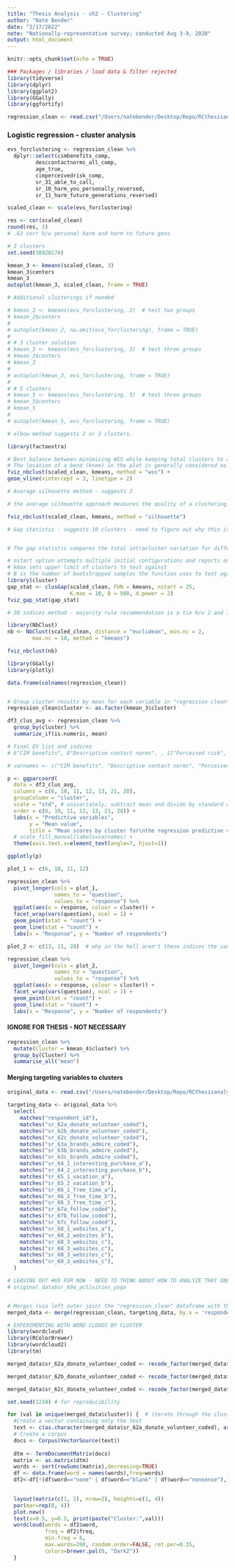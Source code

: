 ```yaml
---
title: "Thesis Analysis - ch2 - Clustering"
author: "Nate Bender"
date: "2/17/2022"
note: "Nationally-representative survey; conducted Aug 3-9, 2020"
output: html_document
---
```


```r
knitr::opts_chunk$set(echo = TRUE)
```

```r
### Packages / libraries / load data & filter rejected 
library(tidyverse)
library(dplyr)
library(ggplot2)
library(GGally)
library(ggfortify)

```



```r
regression_clean <- read.csv("/Users/natebender/Desktop/Repo/RCthesisanalysis/cleandata/perenial_complete_for_analysis.csv", header=TRUE, stringsAsFactors = TRUE)
```

### Logistic regression - cluster analysis
```r

evs_forclustering <- regression_clean %>% 
  dplyr::select(cimbenefits_comp,
         desccontactnorms_all_comp,
         age_true,
         cimperceivedrisk_comp,
         sr_31_able_to_call,
         sr_10_harm_you_personally_reversed,
         sr_11_harm_future_generations_reversed)

scaled_clean <- scale(evs_forclustering)

res <- cor(scaled_clean)
round(res, 2)
# .62 corr b/w personal harm and harm to future gens
```

```r
# 3 clusters
set.seed(38920174)

kmean_3 <- kmeans(scaled_clean, 3)
kmean_3$centers
kmean_3
autoplot(kmean_3, scaled_clean, frame = TRUE)

```

```r

# Additional clusterings if needed

# kmean_2 <- kmeans(evs_forclustering, 2)  # test two groups
# kmean_2$centers
# 
# autoplot(kmean_2, na.omit(evs_forclustering), frame = TRUE)
# 
# # 3 cluster solution
# kmean_3 <- kmeans(evs_forclustering, 3)  # test three groups
# kmean_3$centers
# kmean_3
# 
# autoplot(kmean_3, evs_forclustering, frame = TRUE)
# 
# # 5 clusters
# kmean_5 <- kmeans(evs_forclustering, 5)  # test three groups
# kmean_5$centers
# kmean_5
# 
# autoplot(kmean_5, evs_forclustering, frame = TRUE)
```


```r
# elbow method suggests 2 or 3 clusters.

library(factoextra)

# Best balance between minimizing WSS while keeping total clusters to a reasonable number. 
# The location of a bend (knee) in the plot is generally considered as an indicator of the appropriate number of clusters.
fviz_nbclust(scaled_clean, kmeans, method = "wss") +
geom_vline(xintercept = 3, linetype = 2)
```

```r
# Average silhouette method - suggests 2

# the average silhouette approach measures the quality of a clustering. That is, it determines how well each object lies within its cluster. A high average silhouette width indicates a good clustering.

fviz_nbclust(scaled_clean, kmeans, method = "silhouette")
```

```r
# Gap statistic - suggests 10 clusters - need to figure out why this is suggesting wildly higher # of clusters than other validation tests. 


# The gap statistic compares the total intracluster variation for different values of k with their expected values under null reference distribution of the data (i.e. a distribution with no obvious clustering)

# nstart option attempts multiple initial configurations and reports on the best one. For example, adding nstart=25 will generate 25 initial random centroids and choose the best one for the algorithm.
# kmax sets upper limit of clusters to test against
# B is the number of bootstrapped samples the function uses to test against. The reference dataset is generated using Monte Carlo simulations of the sampling process
library(cluster)
gap_stat <- clusGap(scaled_clean, FUN = kmeans, nstart = 25,
                    K.max = 10, B = 500, d.power = 2)
fviz_gap_stat(gap_stat)

```

```r
# 30 indices method - majority rule recommendation is a tie b/w 2 and 3 clusters

library(NbClust)
nb <- NbClust(scaled_clean, distance = "euclidean", min.nc = 2,
        max.nc = 10, method = "kmeans")

fviz_nbclust(nb)
```

```r
library(GGally)
library(plotly)

data.frame(colnames(regression_clean))


# Group cluster results by mean for each variable in "regression clean"
regression_clean$cluster <- as.factor(kmean_3$cluster)

df3_clus_avg <- regression_clean %>%
  group_by(cluster) %>%
  summarize_if(is.numeric, mean)

# Final EV list and indices
# 6"CIM benefits", 8"Descriptive contact norms", , 11"Perceived risk", 22"Efficacy: able to call", 12"CC personal harm",  13"CC harm future generations" 32"Age"

# varnames <- c("CIM benefits", "Descriptive contact norms", "Perceived risk", "Efficacy: able to call", "CC personal harm",  "CC harm future generations", "Age")

p <- ggparcoord(
  data = df3_clus_avg, 
  columns = c(6, 10, 11, 12, 13, 21, 28), 
  groupColumn = "cluster", 
  scale = "std", # univariately, subtract mean and divide by standard deviation
  order = c(6, 10, 11, 12, 13, 21, 28)) + 
  labs(x = "Predictive variables", 
       y = "Mean value", 
       title = "Mean scores by cluster for\nthe regression predictive variables") +
  # scale_fill_manual(labels=varnames) +
  theme(axis.text.x=element_text(angle=7, hjust=1))

ggplotly(p)
```


```r
plot_1 <- c(6, 10, 11, 12)

regression_clean %>% 
  pivot_longer(cols = plot_1,
               names_to = "question", 
               values_to = "response") %>% 
  ggplot(aes(x = response, colour = cluster)) +
  facet_wrap(vars(question), ncol = 1) +
  geom_point(stat = "count") +
  geom_line(stat = "count") +
  labs(x = "Response", y = "Number of respondents")

```

```r
plot_2 <- c(13, 21, 28)  # why in the hell aren't these indices the same as above?!?!?? Gah. 

regression_clean %>% 
  pivot_longer(cols = plot_2,
               names_to = "question", 
               values_to = "response") %>% 
  ggplot(aes(x = response, colour = cluster)) +
  facet_wrap(vars(question), ncol = 1) +
  geom_point(stat = "count") +
  geom_line(stat = "count") +
  labs(x = "Response", y = "Number of respondents")
```




#### IGNORE FOR THESIS - NOT NECESSARY
```r
regression_clean %>%
  mutate(Cluster = kmean_4$cluster) %>%
  group_by(Cluster) %>%
  summarise_all("mean")
```

#### Merging targeting variables to clusters
```r
original_data <- read.csv("/Users/natebender/Desktop/Repo/RCthesisanalysis/dyn_national_20200828 - results-20200930-082116_NEW.csv", header=TRUE, stringsAsFactors = TRUE)

targeting_data <- original_data %>% 
  select(
    matches("respondent_id"),
    matches("sr_62a_donate_volunteer_coded"),
    matches("sr_62b_donate_volunteer_coded"),
    matches("sr_62c_donate_volunteer_coded"),
    matches("sr_63a_brands_admire_coded"),
    matches("sr_63b_brands_admire_coded"),
    matches("sr_63c_brands_admire_coded"),
    matches("sr_64_1_interesting_purchase_a"),
    matches("sr_64_2_interesting_purchase_b"),
    matches("sr_65_1_vacation_a"),
    matches("sr_65_2_vacation_b"),
    matches("sr_66_1_free_time_a"),
    matches("sr_66_2_free_time_b"),
    matches("sr_66_3_free_time_c"),
    matches("sr_67a_follow_coded"),
    matches("sr_67b_follow_coded"),
    matches("sr_67c_follow_coded"),
    matches("sr_68_1_websites_a"),
    matches("sr_68_2_websites_b"),
    matches("sr_68_3_websites_c"),
    matches("sr_68_3_websites_c"),
    matches("sr_68_3_websites_c"),
    matches("sr_68_3_websites_c"),
  )

# LEAVING OUT #69 FOR NOW - NEED TO THINK ABOUT HOW TO ANALYZE THAT ONE FIRST
# original_data$sr_69a_activities_yoga


# Merges (via left outer join) the "regression_clean" dataframe with the clusters indicated with the add'l targeting data from the original dataframe. Only data in the orig dataframe that matches a unique resp ID in "regression clean" gets merged. 
merged_data <- merge(regression_clean, targeting_data, by.x = 'respondent_id', all.x= T)
```

```r
# EXPERIMENTING WITH WORD CLOUDS BY CLUSTER
library(wordcloud)
library(RColorBrewer)
library(wordcloud2)
library(tm)

merged_data$sr_62a_donate_volunteer_coded <- recode_factor(merged_data$sr_62a_donate_volunteer_coded, "Nonsense/Can't Code"="Nonsense", "NOnsense/Can't Code"="Nonsense", "St. Jude's Children's Hospital"="StJudesChildrensHospital", "United Way"="UnitedWay", "Salvation Army"="SalvationArmy", "Red Cross"="RedCross", "Public Media"="PublicMedia", "Pro Choice"="ProChoice", "Food Shelf"="FoodShelf", "Enviro Left"="EnviroLeft", "Conservative Christian"="ConservativeChristian", "Animal Humane Society"="AnimalHumaneSociety", "American Red Cross"="AmericanRedCross")

merged_data$sr_62b_donate_volunteer_coded <- recode_factor(merged_data$sr_62b_donate_volunteer_coded, "Nonsense/Can't Code"="Nonsense", "NOnsense/Can't Code"="Nonsense", "St. Jude's Children's Hospital"="StJudesChildrensHospital", "United Way"="UnitedWay", "Salvation Army"="SalvationArmy", "Red Cross"="RedCross", "Public Media"="PublicMedia", "PUblic Media"="PublicMedia", "Pro Choice"="ProChoice", "Food Shelf"="FoodShelf", "Enviro Left"="EnviroLeft", "Conservative Christian"="ConservativeChristian", "Animal Humane Society"="AnimalHumaneSociety", "American Red Cross"="AmericanRedCross", "Higher Ed"="HigherEd")

merged_data$sr_62c_donate_volunteer_coded <- recode_factor(merged_data$sr_62c_donate_volunteer_coded, "Nonsense/Can't Code"="Nonsense", "NOnsense/Can't Code"="Nonsense", "St. Jude's Children's Hospital"="StJudesChildrensHospital", "St. Jude's Children Hospital"="StJudesChildrensHospital", "United Way"="UnitedWay", "Salvation Army"="SalvationArmy", "Red Cross"="RedCross", "Public Media"="PublicMedia", "PUblic Media"="PublicMedia", "Pro Choice"="ProChoice", "Food Shelf"="FoodShelf", "Enviro Left"="EnviroLeft", "Conservative Christian"="ConservativeChristian", "Animal Humane Society"="AnimalHumaneSociety", "American Red Cross"="AmericanRedCross", "Higher Ed"="HigherEd")

set.seed(1234) # for reproducibility 

for (val in unique(merged_data$cluster)) {  # iterate through the clusters and create a word cloud for each
  #Create a vector containing only the text
  text <- c(as.character(merged_data$sr_62a_donate_volunteer_coded), as.character(merged_data$sr_62b_donate_volunteer_coded), as.character(merged_data$sr_62c_donate_volunteer_coded))
  # Create a corpus  
  docs <- Corpus(VectorSource(text))
  
  dtm <- TermDocumentMatrix(docs) 
  matrix <- as.matrix(dtm) 
  words <- sort(rowSums(matrix),decreasing=TRUE) 
  df <- data.frame(word = names(words),freq=words)
  df2<-df[!(df$word=="none" | df$word=="blank" | df$word=="nonsense"),]

  
  layout(matrix(c(1, 2), nrow=2), heights=c(1, 4))
  par(mar=rep(0, 4))
  plot.new()
  text(x=0.5, y=0.5, print(paste("Cluster:",val)))
  wordcloud(words = df2$word, 
            freq = df2$freq, 
            min.freq = 6,           
            max.words=200, random.order=FALSE, rot.per=0.35,            
            colors=brewer.pal(8, "Dark2"))
  }
  





```




